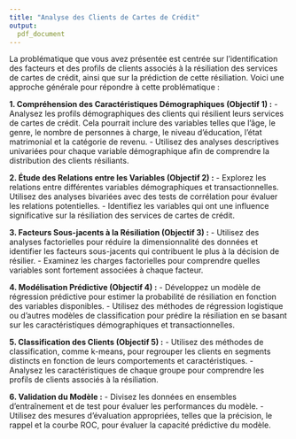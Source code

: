 ```yaml
---
title: "Analyse des Clients de Cartes de Crédit"
output:
  pdf_document
---
```


La problématique que vous avez présentée est centrée sur l'identification des facteurs et des profils de clients associés à la résiliation des services de cartes de crédit, ainsi que sur la prédiction de cette résiliation. Voici une approche générale pour répondre à cette problématique :

**1. Compréhension des Caractéristiques Démographiques (Objectif 1) :**
   - Analysez les profils démographiques des clients qui résilient leurs services de cartes de crédit. Cela pourrait inclure des variables telles que l'âge, le genre, le nombre de personnes à charge, le niveau d'éducation, l'état matrimonial et la catégorie de revenu.
   - Utilisez des analyses descriptives univariées pour chaque variable démographique afin de comprendre la distribution des clients résiliants.

**2. Étude des Relations entre les Variables (Objectif 2) :**
   - Explorez les relations entre différentes variables démographiques et transactionnelles. Utilisez des analyses bivariées avec des tests de corrélation pour évaluer les relations potentielles.
   - Identifiez les variables qui ont une influence significative sur la résiliation des services de cartes de crédit.

**3. Facteurs Sous-jacents à la Résiliation (Objectif 3) :**
   - Utilisez des analyses factorielles pour réduire la dimensionnalité des données et identifier les facteurs sous-jacents qui contribuent le plus à la décision de résilier.
   - Examinez les charges factorielles pour comprendre quelles variables sont fortement associées à chaque facteur.

**4. Modélisation Prédictive (Objectif 4) :**
   - Développez un modèle de régression prédictive pour estimer la probabilité de résiliation en fonction des variables disponibles.
   - Utilisez des méthodes de régression logistique ou d'autres modèles de classification pour prédire la résiliation en se basant sur les caractéristiques démographiques et transactionnelles.

**5. Classification des Clients (Objectif 5) :**
   - Utilisez des méthodes de classification, comme k-means, pour regrouper les clients en segments distincts en fonction de leurs comportements et caractéristiques.
   - Analysez les caractéristiques de chaque groupe pour comprendre les profils de clients associés à la résiliation.

**6. Validation du Modèle :**
   - Divisez les données en ensembles d'entraînement et de test pour évaluer les performances du modèle.
   - Utilisez des mesures d'évaluation appropriées, telles que la précision, le rappel et la courbe ROC, pour évaluer la capacité prédictive du modèle.